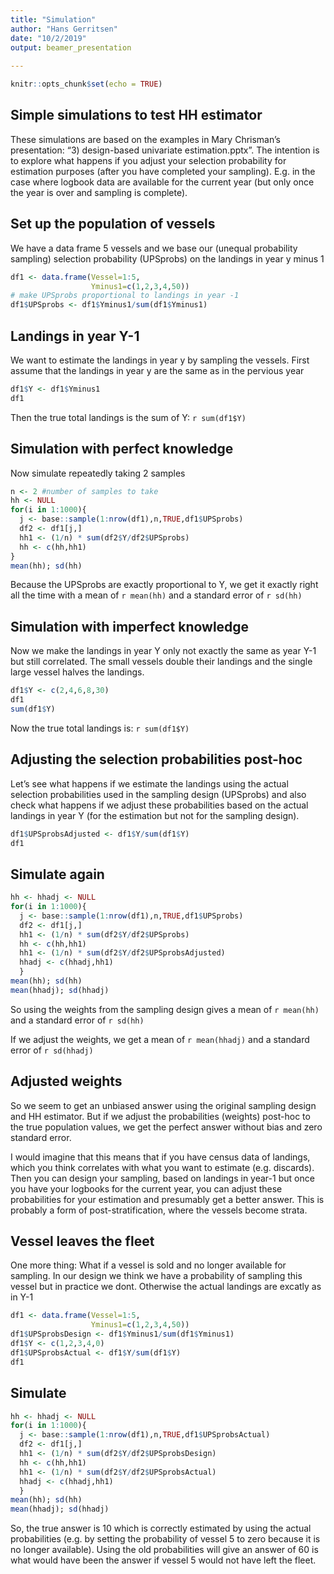 ```yaml
---
title: "Simulation"
author: "Hans Gerritsen"
date: "10/2/2019"
output: beamer_presentation
        
---
```


```r
knitr::opts_chunk$set(echo = TRUE)
```

## Simple simulations to test HH estimator

These simulations are based on the examples in Mary Chrisman's presentation: "3) design-based univariate estimation.pptx". The intention is to explore what happens if you adjust your selection probability for estimation purposes (after you have completed your sampling). E.g. in the case where logbook data are available for the current year (but only once the year is over and sampling is complete).


## Set up the population of vessels
We have a data frame 5 vessels and we base our (unequal probability sampling) selection probability (UPSprobs) on the landings in year y minus 1

```r
df1 <- data.frame(Vessel=1:5,
                  Yminus1=c(1,2,3,4,50))
# make UPSprobs proportional to landings in year -1
df1$UPSprobs <- df1$Yminus1/sum(df1$Yminus1)
```


## Landings in year Y-1
We want to estimate the landings in year y by sampling the vessels. First assume that the landings in year y are the same as in the pervious year

```r
df1$Y <- df1$Yminus1
df1
```

Then the true total landings is the sum of Y: `r sum(df1$Y)`

## Simulation with perfect knowledge
Now simulate repeatedly taking 2 samples
```r
n <- 2 #number of samples to take
hh <- NULL
for(i in 1:1000){
  j <- base::sample(1:nrow(df1),n,TRUE,df1$UPSprobs)
  df2 <- df1[j,]
  hh1 <- (1/n) * sum(df2$Y/df2$UPSprobs)
  hh <- c(hh,hh1)
}
mean(hh); sd(hh)
```
Because the UPSprobs are exactly proportional to Y, we get it exactly right all the time with a mean of `r mean(hh)` and a standard error of `r sd(hh)`

## Simulation with imperfect knowledge
Now we make the landings in year Y only not exactly the same as year Y-1 but still correlated. The small vessels double their landings and the single large vessel halves the landings.
```r
df1$Y <- c(2,4,6,8,30)
df1
sum(df1$Y)
```

Now the true total landings is: `r sum(df1$Y)`

## Adjusting the selection probabilities post-hoc
Let's see what happens if we estimate the landings using the actual selection probabilities used in the sampling design (UPSprobs) and also check what happens if we adjust these probabilities based on the actual landings in year Y (for the estimation but not for the sampling design).

```r
df1$UPSprobsAdjusted <- df1$Y/sum(df1$Y)
df1
```


## Simulate again
```r
hh <- hhadj <- NULL
for(i in 1:1000){
  j <- base::sample(1:nrow(df1),n,TRUE,df1$UPSprobs)
  df2 <- df1[j,]
  hh1 <- (1/n) * sum(df2$Y/df2$UPSprobs)
  hh <- c(hh,hh1)
  hh1 <- (1/n) * sum(df2$Y/df2$UPSprobsAdjusted)
  hhadj <- c(hhadj,hh1)  
  }
mean(hh); sd(hh)
mean(hhadj); sd(hhadj)
```
So using the weights from the sampling design gives a mean of `r mean(hh)` and a standard error of `r sd(hh)`

If we adjust the weights, we get a mean of `r mean(hhadj)` and a standard error of `r sd(hhadj)`


## Adjusted weights
So we seem to get an unbiased answer using the original sampling design and HH estimator. But if we adjust the probabilities (weights) post-hoc to the true population values, we get the perfect answer without bias and zero standard error.

I would imagine that this means that if you have census data of landings, which you think correlates with what you want to estimate (e.g. discards). Then you can design your sampling, based on landings in year-1 but once you have your logbooks for the current year, you can adjust these probabilities for your estimation and presumably get a better answer. This is probably a form of post-stratification, where the vessels become strata.

## Vessel leaves the fleet
One more thing: What if a vessel is sold and no longer available for sampling. In our design we think we have a probability of sampling this vessel but in practice we dont. Otherwise the actual landings are excatly as in Y-1

```r
df1 <- data.frame(Vessel=1:5,
                  Yminus1=c(1,2,3,4,50))
df1$UPSprobsDesign <- df1$Yminus1/sum(df1$Yminus1)
df1$Y <- c(1,2,3,4,0)
df1$UPSprobsActual <- df1$Y/sum(df1$Y)
df1
```

## Simulate
```r
hh <- hhadj <- NULL
for(i in 1:1000){
  j <- base::sample(1:nrow(df1),n,TRUE,df1$UPSprobsActual)
  df2 <- df1[j,]
  hh1 <- (1/n) * sum(df2$Y/df2$UPSprobsDesign)
  hh <- c(hh,hh1)
  hh1 <- (1/n) * sum(df2$Y/df2$UPSprobsActual)
  hhadj <- c(hhadj,hh1)  
  }
mean(hh); sd(hh)
mean(hhadj); sd(hhadj)
```
So, the true answer is 10 which is correctly estimated by using the actual probabilities (e.g. by setting the probability of vessel 5 to zero because it is no longer available). Using the old probabilities will give an answer of 60 is what would have been the answer if vessel 5 would not have left the fleet.